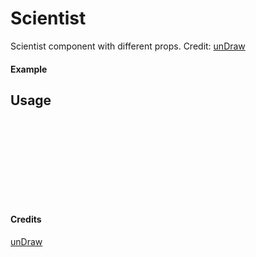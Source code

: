 
<Meta of={Scientist} title="unDraw/Scientist" />

# Scientist

Scientist component with different props.
Credit: [unDraw](https://undraw.co/illustrations)

#### Example

<Canvas of={Scientist.Primary} />

## Usage

```ts
import { Scientist } from "yadl-ui";

const Example = () => {
  return (
      <Scientist />
  );
};

export default Example;
```

#### Credits
[unDraw](https://undraw.co/illustrations)
